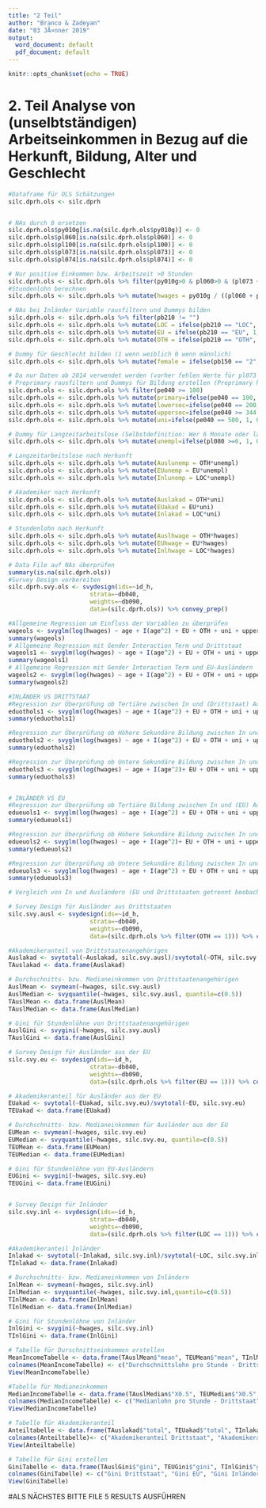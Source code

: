 ---
title: "2 Teil"
author: "Branco & Zadeyan"
date: "03 JÃ¤nner 2019"
output:
  word_document: default
  pdf_document: default
---

```{r setup, include=FALSE}
knitr::opts_chunk$set(echo = TRUE)
```


# 2. Teil Analyse von (unselbtständigen) Arbeitseinkommen in Bezug auf die Herkunft, Bildung, Alter und Geschlecht


```{r Daten vorbereiten}
#Dataframe für OLS Schätzungen
silc.dprh.ols <- silc.dprh 


# NAs durch 0 ersetzen 
silc.dprh.ols$py010g[is.na(silc.dprh.ols$py010g)] <- 0
silc.dprh.ols$pl060[is.na(silc.dprh.ols$pl060)] <- 0
silc.dprh.ols$pl100[is.na(silc.dprh.ols$pl100)] <- 0
silc.dprh.ols$pl073[is.na(silc.dprh.ols$pl073)] <- 0
silc.dprh.ols$pl074[is.na(silc.dprh.ols$pl074)] <- 0

# Nur positive Einkommen bzw. Arbeitszeit >0 Stunden
silc.dprh.ols <- silc.dprh.ols %>% filter(py010g>0 & pl060>0 & (pl073 + pl074)>0)
#Stundenlohn berechnen
silc.dprh.ols <- silc.dprh.ols %>% mutate(hwages = py010g / ((pl060 + pl100)*pmin(12,pl073 + pl074)*52/12) )

# NAs bei Inländer Variable rausfiltern und Dummys bilden
silc.dprh.ols <- silc.dprh.ols %>% filter(pb210 != "")
silc.dprh.ols <- silc.dprh.ols %>% mutate(LOC = ifelse(pb210 == "LOC", 1, 0))
silc.dprh.ols <- silc.dprh.ols %>% mutate(EU = ifelse(pb210 == "EU", 1, 0))
silc.dprh.ols <- silc.dprh.ols %>% mutate(OTH = ifelse(pb210 == "OTH", 1, 0))

# Dummy für Geschlecht bilden (1 wenn weiblich 0 wenn männlich)
silc.dprh.ols <- silc.dprh.ols %>% mutate(female = ifelse(pb150 == "2", 1, 0))

# Da nur Daten ab 2014 verwendet werden (vorher fehlen Werte für pl073 und pl074) sind Bildungslevel nur mit neueren Level im Sample. (Keine 1,2,3,4,5 Stufen)
# Preprimary rausfiltern und Dummys für Bildung erstellen (Preprimary hat nur 9 Beobachtungen und wird daher von Berechnung ausgeschlossen),
silc.dprh.ols <- silc.dprh.ols %>% filter(pe040 >= 100)
silc.dprh.ols <- silc.dprh.ols %>% mutate(primary=ifelse(pe040 == 100, 1, 0))
silc.dprh.ols <- silc.dprh.ols %>% mutate(lowersec=ifelse(pe040 == 200, 1, 0))
silc.dprh.ols <- silc.dprh.ols %>% mutate(uppersec=ifelse(pe040 >= 344 & pe040 <=354, 1, 0))
silc.dprh.ols <- silc.dprh.ols %>% mutate(uni=ifelse(pe040 == 500, 1, 0))

# Dummy für Langzeitarbeitslose (Selbstdefinition: Wer 6 Monate oder länger im Beobachtungsjahr arbeitslos war)
silc.dprh.ols <- silc.dprh.ols %>% mutate(unempl=ifelse(pl080 >=6, 1, 0))

# Langzeitarbeitslose nach Herkunft
silc.dprh.ols <- silc.dprh.ols %>% mutate(Auslunemp = OTH*unempl)
silc.dprh.ols <- silc.dprh.ols %>% mutate(EUunemp = EU*unempl)
silc.dprh.ols <- silc.dprh.ols %>% mutate(Inlunemp = LOC*unempl)

# Akademiker nach Herkunft
silc.dprh.ols <- silc.dprh.ols %>% mutate(Auslakad = OTH*uni)
silc.dprh.ols <- silc.dprh.ols %>% mutate(EUakad = EU*uni)
silc.dprh.ols <- silc.dprh.ols %>% mutate(Inlakad = LOC*uni)

# Stundenlohn nach Herkunft
silc.dprh.ols <- silc.dprh.ols %>% mutate(Auslhwage = OTH*hwages)
silc.dprh.ols <- silc.dprh.ols %>% mutate(EUhwage = EU*hwages)
silc.dprh.ols <- silc.dprh.ols %>% mutate(Inlhwage = LOC*hwages)

# Data File auf NAs überprüfen
summary(is.na(silc.dprh.ols))
#Survey Design vorbereiten
silc.dprh.svy.ols <- svydesign(ids=~id_h,
                       strata=~db040,
                       weights=~db090,
                       data=(silc.dprh.ols)) %>% convey_prep()
```


```{r Regression verschiedener Kontrollvariablen auf Stundenlohn}
#Allgemeine Regression um Einfluss der Variablen zu überprüfen
wageols <- svyglm(log(hwages) ~ age + I(age^2) + EU + OTH + uni + uppersec + lowersec +  primary + female, silc.dprh.svy.ols)
summary(wageols)
# Allgemeine Regression mit Gender Interaction Term und Drittstaat
wageols1 <- svyglm(log(hwages) ~ age + I(age^2) + EU + OTH + uni + uppersec + lowersec +  primary + female + female*OTH, silc.dprh.svy.ols)
summary(wageols1)
# Allgemeine Regression mit Gender Interaction Term und EU-Ausländern
wageols2 <- svyglm(log(hwages) ~ age + I(age^2) + EU + OTH + uni + uppersec + lowersec +  primary + female + female*EU, silc.dprh.svy.ols)
summary(wageols2)

#INLÄNDER VS DRITTSTAAT
#Regression zur Überprüfung ob Tertiäre zwischen In und (Drittstaat) Ausländern unterschiedlich gewertet wird
eduothols1 <- svyglm(log(hwages) ~ age + I(age^2) + EU + OTH + uni + uppersec + lowersec +  primary + female + uni*OTH , silc.dprh.svy.ols)
summary(eduothols1)

#Regression zur Überprüfung ob Höhere Sekundäre Bildung zwischen In und (Drittstaat) Ausländern unterschiedlich gewertet wird
eduothols2 <- svyglm(log(hwages) ~ age + I(age^2) + EU + OTH + uni + uppersec + lowersec +  primary + female + uppersec*OTH , silc.dprh.svy.ols)
summary(eduothols2)

#Regression zur Überprüfung ob Untere Sekundäre Bildung zwischen In und (Drittstaat) Ausländern unterschiedlich gewertet wird
eduothols3 <- svyglm(log(hwages) ~ age + I(age^2)+ EU + OTH + uni + uppersec + lowersec +  primary + female+ lowersec*OTH , silc.dprh.svy.ols)
summary(eduothols3)


# INLÄNDER VS EU
#Regression zur Überprüfung ob Tertiäre Bildung zwischen In und (EU) Ausländern unterschiedlich gewertet wird
edueuols1 <- svyglm(log(hwages) ~ age + I(age^2) + EU + OTH + uni + uppersec + lowersec +  primary + female+ uni*EU  , silc.dprh.svy.ols)
summary(edueuols1)

#Regression zur Überprüfung ob Höhere Sekundäre Bildung zwischen In und (EU) Ausländern unterschiedlich gewertet wird
edueuols2 <- svyglm(log(hwages) ~ age + I(age^2)+ EU + OTH + uni + uppersec + lowersec +  primary + female + uppersec*EU , silc.dprh.svy.ols)
summary(edueuols2)

#Regression zur Überprüfung ob Untere Sekundäre Bildung zwischen In und (EU) Ausländern unterschiedlich gewertet wird
edueuols3 <- svyglm(log(hwages) ~ age + I(age^2) + EU + OTH + uni + uppersec + lowersec +  primary + female + lowersec*EU , silc.dprh.svy.ols)
summary(edueuols3)
```


```{r}
# Vergleich von In und Ausländern (EU und Drittstaaten getrennt beobachtet)

# Survey Design für Ausländer aus Drittstaaten
silc.svy.ausl <- svydesign(ids=~id_h,
                       strata=~db040,
                       weights=~db090,
                       data=(silc.dprh.ols %>% filter(OTH == 1))) %>% convey_prep()

#Akademikeranteil von Drittstaatenangehörigen
Auslakad <- svytotal(~Auslakad, silc.svy.ausl)/svytotal(~OTH, silc.svy.ausl)
TAuslakad <- data.frame(Auslakad)

# Durchschnitts- bzw. Medianeinkommen von Drittstaatenangehörigen
AuslMean <- svymean(~hwages, silc.svy.ausl)
AuslMedian <- svyquantile(~hwages, silc.svy.ausl, quantile=c(0.5))
TAuslMean <- data.frame(AuslMean)
TAuslMedian <- data.frame(AuslMedian)

# Gini für Stundenlöhne von Drittstaatenangehörigen
AuslGini <- svygini(~hwages, silc.svy.ausl)
TAuslGini <- data.frame(AuslGini)

# Survey Design für Ausländer aus der EU
silc.svy.eu <- svydesign(ids=~id_h,
                       strata=~db040,
                       weights=~db090,
                       data=(silc.dprh.ols %>% filter(EU == 1))) %>% convey_prep()

# Akademikeranteil für Ausländer aus der EU
EUakad <- svytotal(~EUakad, silc.svy.eu)/svytotal(~EU, silc.svy.eu)
TEUakad <- data.frame(EUakad)

# Durchschnitts- bzw. Medianeinkommen für Ausländer aus der EU
EUMean <- svymean(~hwages, silc.svy.eu)
EUMedian <- svyquantile(~hwages, silc.svy.eu, quantile=c(0.5))
TEUMean <- data.frame(EUMean)
TEUMedian <- data.frame(EUMedian)

# Gini für Stundenlöhne von EU-Ausländern
EUGini <- svygini(~hwages, silc.svy.eu)
TEUGini <- data.frame(EUGini)


# Survey Design für Inländer
silc.svy.inl <- svydesign(ids=~id_h,
                       strata=~db040,
                       weights=~db090,
                       data=(silc.dprh.ols %>% filter(LOC == 1))) %>% convey_prep()

#Akademikeranteil Inländer
Inlakad <- svytotal(~Inlakad, silc.svy.inl)/svytotal(~LOC, silc.svy.inl)
TInlakad <- data.frame(Inlakad)

# Durchschnitts- bzw. Medianeinkommen von Inländern
InlMean <- svymean(~hwages, silc.svy.inl)
InlMedian <- svyquantile(~hwages, silc.svy.inl,quantile=c(0.5))
TInlMean <- data.frame(InlMean)
TInlMedian <- data.frame(InlMedian)

# Gini für Stundenlöhne von Inländer
InlGini <- svygini(~hwages, silc.svy.inl)
TInlGini <- data.frame(InlGini)

# Tabelle für Durschnittseinkommen erstellen
MeanIncomeTabelle <- data.frame(TAuslMean$"mean", TEUMean$"mean", TInlMean$"mean")
colnames(MeanIncomeTabelle) <- c("Durchschnittslohn pro Stunde - Drittstaat", "Durchschnittslohn pro Stunde - EU", "Durchschnittslohn pro Stunde - Inländer")
View(MeanIncomeTabelle)

#Tabelle für Medianeinkommen
MedianIncomeTabelle <- data.frame(TAuslMedian$"X0.5", TEUMedian$"X0.5", TInlMedian$"X0.5")
colnames(MedianIncomeTabelle) <- c("Medianlohn pro Stunde - Drittstaat", "Medianlohn pro Stunde - EU", "Medianlohn pro Stunde - Inländer")
View(MedianIncomeTabelle)

# Tabelle für Akademikeranteil
Anteiltabelle <- data.frame(TAuslakad$"total", TEUakad$"total", TInlakad$"total")
colnames(Anteiltabelle)<- c("Akademikeranteil Drittstaat", "Akademikeranteil EU", "Akademikeranteil Inländer")
View(Anteiltabelle)

# Tabelle für Gini erstellen
GiniTabelle <- data.frame(TAuslGini$"gini", TEUGini$"gini", TInlGini$"gini")
colnames(GiniTabelle) <- c("Gini Drittstaat", "Gini EU", "Gini Inländer")
View(GiniTabelle)

```

#ALS NÄCHSTES BITTE FILE 5 RESULTS AUSFÜHREN
